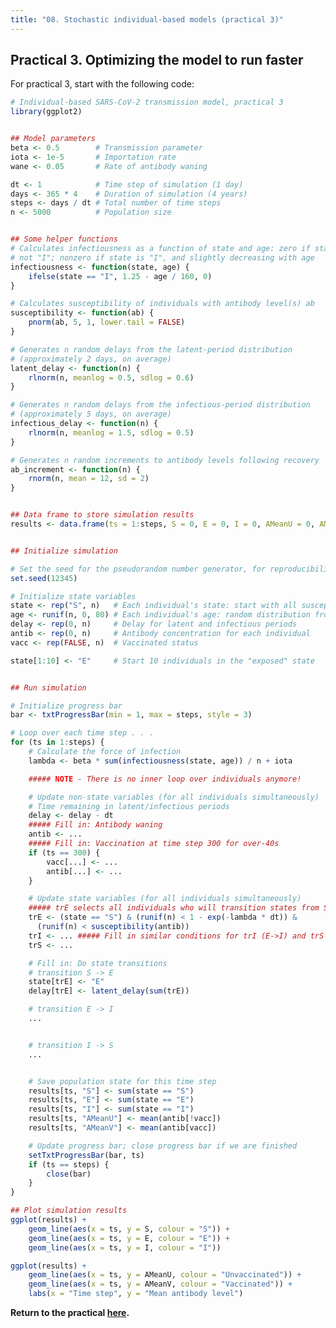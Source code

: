 ```yaml
---
title: "08. Stochastic individual-based models (practical 3)"
---
```


## Practical 3. Optimizing the model to run faster

For practical 3, start with the following code:

```r
# Individual-based SARS-CoV-2 transmission model, practical 3
library(ggplot2)


## Model parameters
beta <- 0.5        # Transmission parameter
iota <- 1e-5       # Importation rate
wane <- 0.05       # Rate of antibody waning

dt <- 1            # Time step of simulation (1 day)
days <- 365 * 4    # Duration of simulation (4 years)
steps <- days / dt # Total number of time steps
n <- 5000          # Population size


## Some helper functions
# Calculates infectiousness as a function of state and age: zero if state is
# not "I"; nonzero if state is "I", and slightly decreasing with age
infectiousness <- function(state, age) {
    ifelse(state == "I", 1.25 - age / 160, 0)
}

# Calculates susceptibility of individuals with antibody level(s) ab
susceptibility <- function(ab) {
    pnorm(ab, 5, 1, lower.tail = FALSE)
}

# Generates n random delays from the latent-period distribution
# (approximately 2 days, on average)
latent_delay <- function(n) {
    rlnorm(n, meanlog = 0.5, sdlog = 0.6)
}

# Generates n random delays from the infectious-period distribution
# (approximately 5 days, on average)
infectious_delay <- function(n) {
    rlnorm(n, meanlog = 1.5, sdlog = 0.5)
}

# Generates n random increments to antibody levels following recovery
ab_increment <- function(n) {
    rnorm(n, mean = 12, sd = 2)
}


## Data frame to store simulation results
results <- data.frame(ts = 1:steps, S = 0, E = 0, I = 0, AMeanU = 0, AMeanV = 0)


## Initialize simulation

# Set the seed for the pseudorandom number generator, for reproducibility
set.seed(12345)

# Initialize state variables
state <- rep("S", n)   # Each individual's state: start with all susceptible
age <- runif(n, 0, 80) # Each individual's age: random distribution from 0 to 80
delay <- rep(0, n)     # Delay for latent and infectious periods
antib <- rep(0, n)     # Antibody concentration for each individual
vacc <- rep(FALSE, n)  # Vaccinated status

state[1:10] <- "E"     # Start 10 individuals in the "exposed" state


## Run simulation

# Initialize progress bar
bar <- txtProgressBar(min = 1, max = steps, style = 3)

# Loop over each time step . . .
for (ts in 1:steps) {
    # Calculate the force of infection
    lambda <- beta * sum(infectiousness(state, age)) / n + iota

    ##### NOTE - There is no inner loop over individuals anymore!

    # Update non-state variables (for all individuals simultaneously)
    # Time remaining in latent/infectious periods
    delay <- delay - dt
    ##### Fill in: Antibody waning
    antib <- ...
    ##### Fill in: Vaccination at time step 300 for over-40s
    if (ts == 300) {
        vacc[...] <- ...
        antib[...] <- ...
    }

    # Update state variables (for all individuals simultaneously)
    ##### trE selects all individuals who will transition states from S to E.
    trE <- (state == "S") & (runif(n) < 1 - exp(-lambda * dt)) &
      (runif(n) < susceptibility(antib))
    trI <- ... ##### Fill in similar conditions for trI (E->I) and trS (I->S).
    trS <- ...

    # Fill in: Do state transitions
    # transition S -> E
    state[trE] <- "E"
    delay[trE] <- latent_delay(sum(trE))

    # transition E -> I
    ...


    # transition I -> S
    ...


    # Save population state for this time step
    results[ts, "S"] <- sum(state == "S")
    results[ts, "E"] <- sum(state == "E")
    results[ts, "I"] <- sum(state == "I")
    results[ts, "AMeanU"] <- mean(antib[!vacc])
    results[ts, "AMeanV"] <- mean(antib[vacc])

    # Update progress bar; close progress bar if we are finished
    setTxtProgressBar(bar, ts)
    if (ts == steps) {
        close(bar)
    }
}

## Plot simulation results
ggplot(results) +
    geom_line(aes(x = ts, y = S, colour = "S")) +
    geom_line(aes(x = ts, y = E, colour = "E")) +
    geom_line(aes(x = ts, y = I, colour = "I"))

ggplot(results) +
    geom_line(aes(x = ts, y = AMeanU, colour = "Unvaccinated")) +
    geom_line(aes(x = ts, y = AMeanV, colour = "Vaccinated")) +
    labs(x = "Time step", y = "Mean antibody level")
```

**Return to the practical [here](08_StochasticIBM_practical.qmd#sec3).**
